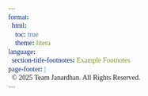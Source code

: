 ```yaml
---
format: 
  html:
    toc: true
    theme: litera
language: 
  section-title-footnotes: Example Footnotes
page-footer: |
  © 2025 Team Janardhan. All Rights Reserved.
---
```


```{=html}
<style>
@import url('https://fonts.googleapis.com/css2?family=Funnel+Sans:ital,wght@0,300..800;1,300..800&display=swap');
@import url('https://fonts.googleapis.com/css2?family=Figtree:ital,wght@0,300..900;1,300..900&family=Fragment+Mono:ital@0;1&display=swap');

p {
  font-family: 'Funnel Sans';
}

ul, ol {
  font-family: 'Funnel Sans';
}

li {
  font-family: 'Funnel Sans';
}

pre, code {
  font-family: 'Fragment Mono';
  font-size: 14px;
}
</style>
```

